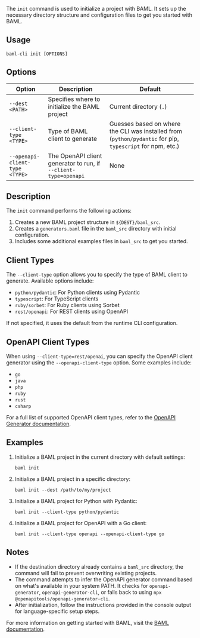 
The `init` command is used to initialize a project with BAML. It sets up the necessary directory structure and configuration files to get you started with BAML.

## Usage

```
baml-cli init [OPTIONS]
```

## Options

| Option | Description | Default |
|--------|-------------|---------|
| `--dest <PATH>` | Specifies where to initialize the BAML project | Current directory (`.`) |
| `--client-type <TYPE>` | Type of BAML client to generate | Guesses based on where the CLI was installed from (`python/pydantic` for pip, `typescript` for npm, etc.) |
| `--openapi-client-type <TYPE>` | The OpenAPI client generator to run, if `--client-type=openapi` | None |

## Description

The `init` command performs the following actions:

1. Creates a new BAML project structure in `${DEST}/baml_src`.
2. Creates a `generators.baml` file in the `baml_src` directory with initial configuration.
3. Includes some additional examples files in `baml_src` to get you started.

## Client Types

The `--client-type` option allows you to specify the type of BAML client to generate. Available options include:

- `python/pydantic`: For Python clients using Pydantic
- `typescript`: For TypeScript clients
- `ruby/sorbet`: For Ruby clients using Sorbet
- `rest/openapi`: For REST clients using OpenAPI

If not specified, it uses the default from the runtime CLI configuration.

## OpenAPI Client Types

When using `--client-type=rest/openai`, you can specify the OpenAPI client generator using the `--openapi-client-type` option. Some examples include:

- `go`
- `java`
- `php`
- `ruby`
- `rust`
- `csharp`

For a full list of supported OpenAPI client types, refer to the [OpenAPI Generator documentation](https://github.com/OpenAPITools/openapi-generator#overview).

## Examples

1. Initialize a BAML project in the current directory with default settings:
   ```
   baml init
   ```

2. Initialize a BAML project in a specific directory:
   ```
   baml init --dest /path/to/my/project
   ```

3. Initialize a BAML project for Python with Pydantic:
   ```
   baml init --client-type python/pydantic
   ```

4. Initialize a BAML project for OpenAPI with a Go client:
   ```
   baml init --client-type openapi --openapi-client-type go
   ```

## Notes

- If the destination directory already contains a `baml_src` directory, the command will fail to prevent overwriting existing projects.
- The command attempts to infer the OpenAPI generator command based on what's available in your system PATH. It checks for `openapi-generator`, `openapi-generator-cli`, or falls back to using `npx @openapitools/openapi-generator-cli`.
- After initialization, follow the instructions provided in the console output for language-specific setup steps.

For more information on getting started with BAML, visit the [BAML documentation](https://docs.boundaryml.com/docs/get-started/quickstart).